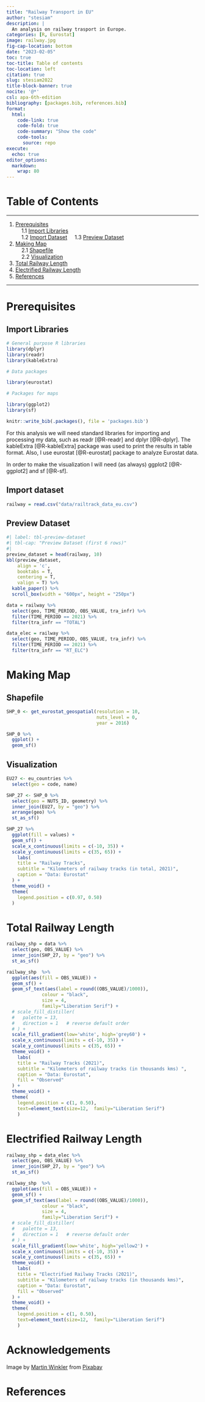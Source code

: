 ```yaml
---
title: "Railway Transport in EU"
author: "stesiam"
description: |
  An analysis on railway trasport in Europe.
categories: [R, Eurostat]
image: railway.jpg
fig-cap-location: bottom
date: "2023-02-05"
toc: true
toc-title: Table of contents
toc-location: left
citation: true
slug: stesiam2022
title-block-banner: true
nocite: '@*'
csl: apa-6th-edition
bibliography: [packages.bib, references.bib]
format: 
  html:
    code-link: true
    code-fold: true
    code-summary: "Show the code"
    code-tools: 
      source: repo
execute:
  echo: true
editor_options: 
  markdown: 
    wrap: 80
---
```


# Table of Contents {.unlisted}

<hr>
1.  [Prerequisites](#prerequisites) <br>
&nbsp; &nbsp;  1.1 [Import Libraries](#import-libraries) <br>
&nbsp; &nbsp;  1.2 [Import Dataset](#import-dataset)
&nbsp; &nbsp;  1.3 [Preview Dataset](#preview-dataset) <br>
2.  [Making Map](#making-map) <br>
&nbsp; &nbsp;  2.1 [Shapefile](#shapefile) <br>
&nbsp; &nbsp;  2.2 [Visualization](#visualization) <br>
3. [Total Railway Length](total-railway-length)<br>
4. [Electrified Railway Length](#electrified-railway-length)<br>
3.  [References](#references)

<hr>

# Prerequisites {#prerequisites}

## Import Libraries {#import-libraries}

```r
# General purpose R libraries
library(dplyr)
library(readr)
library(kableExtra)

# Data packages

library(eurostat)

# Packages for maps

library(ggplot2)
library(sf)

```

```r
knitr::write_bib(.packages(), file = 'packages.bib')
```

For this analysis we will need standard libraries for importing and processing
my data, such as readr [@R-readr] and dplyr [@R-dplyr]. The kableExtra
[@R-kableExtra] package was used to print the results in table format. Also, I
use eurostat [@R-eurostat] package to analyze Eurostat data.

In order to make the visualization I will need (as
always) ggplot2 [@R-ggplot2] and sf [@R-sf].

## Import dataset {#import-dataset}



```r
railway = read.csv("data/railtrack_data_eu.csv")
```

## Preview Dataset {#preview-dataset}

```r

#| label: tbl-preview-dataset
#| tbl-cap: "Preview Dataset (first 6 rows)"
#| 
preview_dataset = head(railway, 10)
kbl(preview_dataset, 
    align = 'c',
    booktabs = T,
    centering = T,
    valign = T) %>%
  kable_paper() %>%
  scroll_box(width = "600px", height = "250px")
```


```r
data = railway %>%
  select(geo, TIME_PERIOD, OBS_VALUE, tra_infr) %>%
  filter(TIME_PERIOD == 2021) %>%
  filter(tra_infr == "TOTAL")

data_elec = railway %>%
  select(geo, TIME_PERIOD, OBS_VALUE, tra_infr) %>%
  filter(TIME_PERIOD == 2021) %>%
  filter(tra_infr == "RT_ELC")
```


# Making Map

## Shapefile

```r
SHP_0 <- get_eurostat_geospatial(resolution = 10, 
                                 nuts_level = 0, 
                                 year = 2016)

SHP_0 %>% 
  ggplot() +
  geom_sf()
```


## Visualization

```r
EU27 <- eu_countries %>% 
  select(geo = code, name)

SHP_27 <- SHP_0 %>% 
  select(geo = NUTS_ID, geometry) %>% 
  inner_join(EU27, by = "geo") %>% 
  arrange(geo) %>% 
  st_as_sf()

SHP_27 %>% 
  ggplot(fill = values) +
  geom_sf() +
  scale_x_continuous(limits = c(-10, 35)) +
  scale_y_continuous(limits = c(35, 65)) +
    labs(
    title = "Railway Tracks",
    subtitle = "Kilometers of railway tracks (in total, 2021)",
    caption = "Data: Eurostat"
  ) +
  theme_void() +
  theme(
    legend.position = c(0.97, 0.50)
  )
```
# Total Railway Length

```r
railway_shp = data %>%
  select(geo, OBS_VALUE) %>%
  inner_join(SHP_27, by = "geo") %>% 
  st_as_sf()
```


```r
railway_shp  %>% 
  ggplot(aes(fill = OBS_VALUE)) +
  geom_sf() +
  geom_sf_text(aes(label = round((OBS_VALUE)/1000)),
             colour = "black", 
             size = 4,
             family="Liberation Serif") +
  # scale_fill_distiller(
  #   palette = 13,
  #   direction = 1   # reverse default order
  # ) +
  scale_fill_gradient(low='white', high='grey60') +
  scale_x_continuous(limits = c(-10, 35)) +
  scale_y_continuous(limits = c(35, 65)) +
  theme_void() +
    labs(
    title = "Railway Tracks (2021)",
    subtitle = "Kilometers of railway tracks (in thousands kms) ",
    caption = "Data: Eurostat",
    fill = "Observed"
  ) +
  theme_void() +
  theme(
    legend.position = c(1, 0.50),
    text=element_text(size=12,  family="Liberation Serif")
    )
```

# Electrified Railway Length

```r
railway_shp = data_elec %>%
  select(geo, OBS_VALUE) %>%
  inner_join(SHP_27, by = "geo") %>% 
  st_as_sf()
```


```r
railway_shp  %>% 
  ggplot(aes(fill = OBS_VALUE)) +
  geom_sf() +
  geom_sf_text(aes(label = round((OBS_VALUE)/1000)),
             colour = "black", 
             size = 4,
             family="Liberation Serif") +
  # scale_fill_distiller(
  #   palette = 13,
  #   direction = 1   # reverse default order
  # ) +
  scale_fill_gradient(low='white', high='yellow2') +
  scale_x_continuous(limits = c(-10, 35)) +
  scale_y_continuous(limits = c(35, 65)) +
  theme_void() +
    labs(
    title = "Electrified Railway Tracks (2021)",
    subtitle = "Kilometers of railway tracks (in thousands kms)",
    caption = "Data: Eurostat",
    fill = "Observed"
  ) +
  theme_void() +
  theme(
    legend.position = c(1, 0.50),
    text=element_text(size=12,  family="Liberation Serif")
    )
```



# Acknowledgements {.appendix .unlisted}

Image by <a href="https://pixabay.com/users/fotoworkshop4you-2995268/?utm_source=link-attribution&amp;utm_medium=referral&amp;utm_campaign=image&amp;utm_content=1555348">Martin Winkler</a> from <a href="https://pixabay.com//?utm_source=link-attribution&amp;utm_medium=referral&amp;utm_campaign=image&amp;utm_content=1555348">Pixabay</a>

# References {#references .appendix .unlisted}
